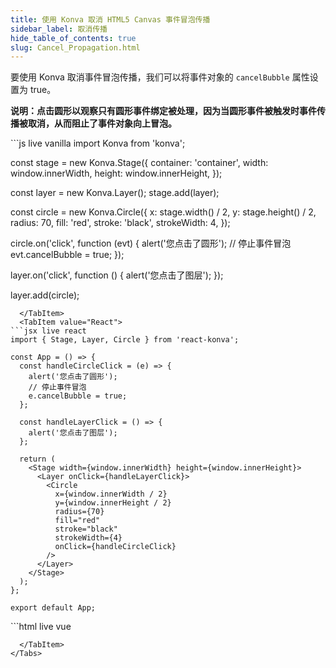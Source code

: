 ```yaml
---
title: 使用 Konva 取消 HTML5 Canvas 事件冒泡传播
sidebar_label: 取消传播
hide_table_of_contents: true
slug: Cancel_Propagation.html
---
```


要使用 Konva 取消事件冒泡传播，我们可以将事件对象的 `cancelBubble` 属性设置为 true。

**说明：点击圆形以观察只有圆形事件绑定被处理，因为当圆形事件被触发时事件传播被取消，从而阻止了事件对象向上冒泡。**


<Tabs>
  <TabItem value="Vanilla" default>
```js live vanilla
import Konva from 'konva';

const stage = new Konva.Stage({
  container: 'container',
  width: window.innerWidth,
  height: window.innerHeight,
});

const layer = new Konva.Layer();
stage.add(layer);

const circle = new Konva.Circle({
  x: stage.width() / 2,
  y: stage.height() / 2,
  radius: 70,
  fill: 'red',
  stroke: 'black',
  strokeWidth: 4,
});

circle.on('click', function (evt) {
  alert('您点击了圆形');
  // 停止事件冒泡
  evt.cancelBubble = true;
});

layer.on('click', function () {
  alert('您点击了图层');
});

layer.add(circle);
```
  </TabItem>
  <TabItem value="React">
```jsx live react
import { Stage, Layer, Circle } from 'react-konva';

const App = () => {
  const handleCircleClick = (e) => {
    alert('您点击了圆形');
    // 停止事件冒泡
    e.cancelBubble = true;
  };

  const handleLayerClick = () => {
    alert('您点击了图层');
  };

  return (
    <Stage width={window.innerWidth} height={window.innerHeight}>
      <Layer onClick={handleLayerClick}>
        <Circle
          x={window.innerWidth / 2}
          y={window.innerHeight / 2}
          radius={70}
          fill="red"
          stroke="black"
          strokeWidth={4}
          onClick={handleCircleClick}
        />
      </Layer>
    </Stage>
  );
};

export default App;
```
  </TabItem>
  <TabItem value="Vue">
```html live vue
<template>
  <v-stage :config="stageSize">
    <v-layer @click="handleLayerClick">
      <v-circle
        :config="circleConfig"
        @click="handleCircleClick"
      />
    </v-layer>
  </v-stage>
</template>

<script setup>
const stageSize = {
  width: window.innerWidth,
  height: window.innerHeight
};

const circleConfig = {
  x: window.innerWidth / 2,
  y: window.innerHeight / 2,
  radius: 70,
  fill: 'red',
  stroke: 'black',
  strokeWidth: 4
};

const handleCircleClick = (e) => {
  alert('您点击了圆形');
  // 停止事件冒泡
  e.cancelBubble = true;
};

const handleLayerClick = () => {
  alert('您点击了图层');
};
</script>
```
  </TabItem>
</Tabs>